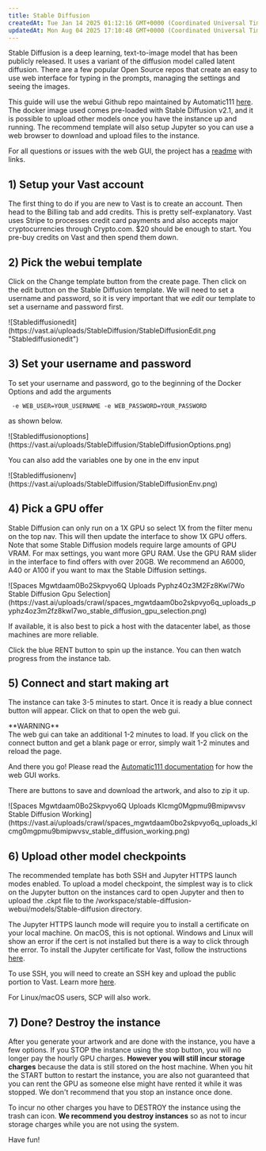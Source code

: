 ```yaml
---
title: Stable Diffusion
createdAt: Tue Jan 14 2025 01:12:16 GMT+0000 (Coordinated Universal Time)
updatedAt: Mon Aug 04 2025 17:10:48 GMT+0000 (Coordinated Universal Time)
---
```


Stable Diffusion is a deep learning, text-to-image model that has been publicly released. It uses a variant of the diffusion model called latent diffusion. There are a few popular Open Source repos that create an easy to use web interface for typing in the prompts, managing the settings and seeing the images.

This guide will use the webui Github repo maintained by Automatic111 [here](https://github.com/AUTOMATIC1111/stable-diffusion-webui). The docker image used comes pre-loaded with Stable Diffusion v2.1, and it is possible to upload other models once you have the instance up and running. The recommend template will also setup Jupyter so you can use a web browser to download and upload files to the instance.

For all questions or issues with the web GUI, the project has a [readme](https://github.com/AUTOMATIC1111/stable-diffusion-webui) with links.

## 1) Setup your Vast account

The first thing to do if you are new to Vast is to create an account. Then head to the Billing tab and add credits. This is pretty self-explanatory. Vast uses Stripe to processes credit card payments and also accepts major cryptocurrencies through Crypto.com. $20 should be enough to start. You pre-buy credits on Vast and then spend them down.

## 2) Pick the webui template

Click on the Change template button from the create page. Then click on the edit button on the Stable Diffusion template. We will need to set a username and password, so it is very important that we *edit* our template to set a username and password first.

<Frame caption="Stablediffusionedit">
![Stablediffusionedit](https://vast.ai/uploads/StableDiffusion/StableDiffusionEdit.png "Stablediffusionedit")
</Frame>

## 3) Set your username and password

>

To set your username and password, go to the beginning of the Docker Options and add the arguments

```text Text
 -e WEB_USER=YOUR_USERNAME -e WEB_PASSWORD=YOUR_PASSWORD
```

as shown below.

<Frame caption="Stablediffusionoptions">
![Stablediffusionoptions](https://vast.ai/uploads/StableDiffusion/StableDiffusionOptions.png)
</Frame>

You can also add the variables one by one in the env input

<Frame caption="Stablediffusionenv">
![Stablediffusionenv](https://vast.ai/uploads/StableDiffusion/StableDiffusionEnv.png)
</Frame>

## 4) Pick a GPU offer

Stable Diffusion can only run on a 1X GPU so select 1X from the filter menu on the top nav. This will then update the interface to show 1X GPU offers. Note that some Stable Diffusion models require large amounts of GPU VRAM. For max settings, you want more GPU RAM. Use the GPU RAM slider in the interface to find offers with over 20GB. We recommend an A6000, A40 or A100 if you want to max the Stable Diffusion settings.

<Frame caption="Spaces Mgwtdaam0Bo2Skpvyo6Q Uploads Pyphz4Oz3M2Fz8Kwl7Wo Stable Diffusion Gpu Selection">
![Spaces Mgwtdaam0Bo2Skpvyo6Q Uploads Pyphz4Oz3M2Fz8Kwl7Wo Stable Diffusion Gpu Selection](https://vast.ai/uploads/crawl/spaces_mgwtdaam0bo2skpvyo6q_uploads_pyphz4oz3m2fz8kwl7wo_stable_diffusion_gpu_selection.png)
</Frame>

If available, it is also best to pick a host with the datacenter label, as those machines are more reliable.

Click the blue RENT button to spin up the instance. You can then watch progress from the instance tab.

## 5) Connect and start making art

The instance can take 3-5 minutes to start. Once it is ready a blue connect button will appear. Click on that to open the web gui.

<Warning>
**WARNING**<br/>
The web gui can take an additional 1-2 minutes to load. If you click on the connect button and get a blank page or error, simply wait 1-2 minutes and reload the page.
</Warning>

And there you go! Please read the [Automatic111 documentation](https://github.com/AUTOMATIC1111/stable-diffusion-webui) for how the web GUI works.

There are buttons to save and download the artwork, and also to zip it up.

<Frame caption="Spaces Mgwtdaam0Bo2Skpvyo6Q Uploads Klcmg0Mgpmu9Bmipwvsv Stable Diffusion Working">
![Spaces Mgwtdaam0Bo2Skpvyo6Q Uploads Klcmg0Mgpmu9Bmipwvsv Stable Diffusion Working](https://vast.ai/uploads/crawl/spaces_mgwtdaam0bo2skpvyo6q_uploads_klcmg0mgpmu9bmipwvsv_stable_diffusion_working.png)
</Frame>

## 6) Upload other model checkpoints

The recommended template has both SSH and Jupyter HTTPS launch modes enabled. To upload a model checkpoint, the simplest way is to click on the Jupyter button on the instances card to open Jupyter and then to upload the .ckpt file to the /workspace/stable-diffusion-webui/models/Stable-diffusion directory.

The Jupyter HTTPS launch mode will require you to install a certificate on your local machine. On macOS, this is not optional. Windows and Linux will show an error if the cert is not installed but there is a way to click through the error. To install the Jupyter certificate for Vast, follow the instructions [here](/documentation/instances/jupyter).

To use SSH, you will need to create an SSH key and upload the public portion to Vast. Learn more [here](/documentation/instances/sshscp).

For Linux/macOS users, SCP will also work.

## 7) Done? Destroy the instance

After you generate your artwork and are done with the instance, you have a few options. If you STOP the instance using the stop button, you will no longer pay the hourly GPU charges. **However you will still incur storage charges** because the data is still stored on the host machine. When you hit the START button to restart the instance, you are also not guaranteed that you can rent the GPU as someone else might have rented it while it was stopped. We don't recommend that you stop an instance once done.

To incur no other charges you have to DESTROY the instance using the trash can icon. **We recommend you destroy instances** so as not to incur storage charges while you are not using the system.

Have fun!
